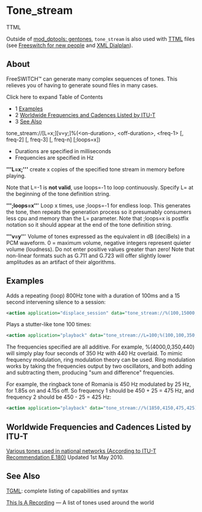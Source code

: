 
# Tone_stream 

 

TTML

Outside of [mod\_dptools: gentones](../6586546.mdx#about), `tone_stream` is also used with [TTML](./Tone-stream/TTML_27591313.mdx#usage) files (see [Freeswitch for new people](../../../[DEAD/Freeswitch-for-new-people_13173027.mdx#about) and [XML Dialplan](../../../Dialplan/XML-Dialplan/index.mdx#about)).

## About

FreeSWITCH™ can generate many complex sequences of tones. This relieves you of having to generate sound files in many cases.

Click here to expand Table of Contents

* 1 [Examples](#examples)
* 2 [Worldwide Frequencies and Cadences Listed by ITU-T](#worldwide-frequencies-and-cadences-listed-by-itu-t)
* 3 [See Also](#see-also)

tone_stream://[L=x;][v=y;]%(&lt;on-duration>, &lt;off-duration>, &lt;freq-1> [, freq-2] [, freq-3] [, freq-n] [;loops=x])

* Durations are specified in milliseconds
* Frequencies are specified in Hz

**'''L=x;'''** create x copies of the specified tone stream in memory before playing.

Note that L=-1 is **not valid**, use loops=-1 to loop continuously. Specify L= at the beginning of the tone definition string.

**''';loops=x''**' Loop x times, use ;loops=-1 for endless loop. This generates the tone, then repeats the generation process so it presumably consumers less cpu and memory than the L= parameter. Note that ;loops=x is postfix notation so it should appear at the end of the tone definition string.

**'''v=y''**' Volume of tones expressed as the equivalent in dB (deciBels) in a PCM waveform. 0 = maximum volume, negative integers represent quieter volume (loudness). Do not enter positive values greater than zero! Note that non-linear formats such as G.711 and G.723 will offer slightly lower amplitudes as an artifact of their algorithms.

## Examples

Adds a repeating (loop) 800Hz tone with a duration of 100ms and a 15 second intervening silence to a session:

```xml
<action application="displace_session" data="tone_stream://%(100,15000,800);loops=-1" />
```

Plays a stutter-like tone 100 times:

```xml
<action application="playback" data="tone_stream://L=100;%(100,100,350,440)" />
```

The frequencies specified are all additive. For example, %(4000,0,350,440) will simply play four seconds of 350 Hz with 440 Hz overlaid. To mimic frequency modulation, ring modulation theory can be used. Ring modulation works by taking the frequencies output by two oscillators, and both adding and subtracting them, producing "sum and difference" frequencies.

For example, the ringback tone of Romania is 450 Hz modulated by 25 Hz, for 1.85s on and 4.15s off. So frequency 1 should be 450 + 25 = 475 Hz, and frequency 2 should be 450 - 25 = 425 Hz:

```xml
<action application="playback" data="tone_stream://%(1850,4150,475,425);loops=-1" />
```

## Worldwide Frequencies and Cadences Listed by ITU-T

[Various tones used in national networks (According to ITU-T Recommendation E.180)](http://www.itu.int/dms%5Fpub/itu-t/opb/sp/T-SP-E.180-2010-PDF-E.pdf) Updated 1st May 2010.

## See Also

[TGML](./TGML_6586573.mdx#lua): complete listing of capabilities and syntax

[This Is A Recording](http://www.thisisarecording.com/i-international-phone-signaling-tones.html) — A list of tones used around the world

  

